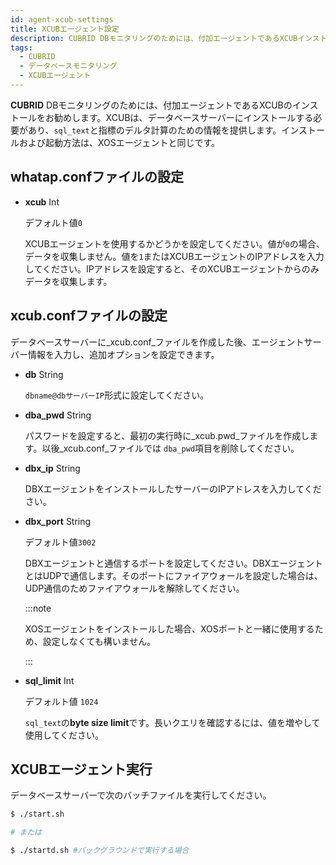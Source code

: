 ```yaml
---
id: agent-xcub-settings
title: XCUBエージェント設定
description: CUBRID DBモニタリングのためには、付加エージェントであるXCUBインストールを通じてsql_textと指標のデルタ計算のための情報を提供します。
tags:
  - CUBRID
  - データベースモニタリング
  - XCUBエージェント
---
```


**CUBRID** DBモニタリングのためには、付加エージェントであるXCUBのインストールをお勧めします。XCUBは、データベースサーバーにインストールする必要があり、`sql_text`と指標のデルタ計算のための情報を提供します。インストールおよび起動方法は、XOSエージェントと同じです。

## whatap.confファイルの設定

-   **xcub** <span class='type'>Int</span>

    デフォルト値`0`

    XCUBエージェントを使用するかどうかを設定してください。値が`0`の場合、データを収集しません。値を`1`またはXCUBエージェントのIPアドレスを入力してください。IPアドレスを設定すると、そのXCUBエージェントからのみデータを収集します。

## xcub.confファイルの設定

データベースサーバーに_xcub.conf_ファイルを作成した後、エージェントサーバー情報を入力し、追加オプションを設定できます。

-   **db** <span class='type'>String</span>

    `dbname@dbサーバーIP`形式に設定してください。

-   **dba_pwd** <span class='type'>String</span>

    パスワードを設定すると、最初の実行時に_xcub.pwd_ファイルを作成します。以後_xcub.conf_ファイルでは `dba_pwd`項目を削除してください。  

-   **dbx_ip** <span class='type'>String</span>

    DBXエージェントをインストールしたサーバーのIPアドレスを入力してください。  

-   **dbx_port** <span class='type'>String</span>

    デフォルト値`3002`

    DBXエージェントと通信するポートを設定してください。DBXエージェントとはUDPで通信します。そのポートにファイアウォールを設定した場合は、UDP通信のためファイアウォールを解除してください。

    :::note

    XOSエージェントをインストールした場合、XOSポートと一緒に使用するため、設定しなくても構いません。

    :::  

-   **sql_limit** <span class='type'>Int</span>

    デフォルト値 `1024`

    `sql_text`の**byte size limit**です。長いクエリを確認するには、値を増やして使用してください。

## XCUBエージェント実行

データベースサーバーで次のバッチファイルを実行してください。

```bash title='start.sh'
$ ./start.sh

# または

$ ./startd.sh #バックグラウンドで実行する場合
```
